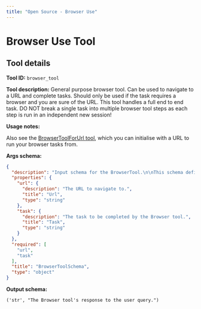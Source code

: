 ```yaml
---
title: "Open Source - Browser Use"
---
```

<!-- WARNING: This file is auto-generated by generate_tool_docs.py. Do not edit manually. -->


# Browser Use Tool

<Intro />

## Tool details
**Tool ID:** `browser_tool`

**Tool description:** General purpose browser tool. Can be used to navigate to a URL and complete tasks. Should only be used if the task requires a browser and you are sure of the URL. This tool handles a full end to end task. DO NOT break a single task into multiple browser tool steps as each step is run in an independent new session!

**Usage notes:**

Also see the <a href='/SDK/portia/open_source_tools/browser_tool#browsertoolforurl-objects'>BrowserToolForUrl tool</a>, which you can initialise with a URL to run your browser tasks from.

**Args schema:**
```json
{
  "description": "Input schema for the BrowserTool.\n\nThis schema defines the expected input parameters for the BrowserTool class.\n\nAttributes:\n    url (str): The URL that the browser tool should navigate to.\n        This is a required field specifying the target webpage.\n    task (str): The task description that should be performed by the browser tool.\n        This is a required field that specifies what actions should be taken\n        on the provided URL.",
  "properties": {
    "url": {
      "description": "The URL to navigate to.",
      "title": "Url",
      "type": "string"
    },
    "task": {
      "description": "The task to be completed by the Browser tool.",
      "title": "Task",
      "type": "string"
    }
  },
  "required": [
    "url",
    "task"
  ],
  "title": "BrowserToolSchema",
  "type": "object"
}
```

**Output schema:**
```
('str', "The Browser tool's response to the user query.")
```
